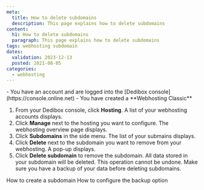 ```yaml
---
meta:
  title: How to delete subdomains
  description: This page explains how to delete subdomains
content:
  h1: How to delete subdomains
  paragraph: This page explains how to delete subdomains
tags: webhosting subdomain
dates:
  validation: 2023-12-13
  posted: 2021-08-05
categories:
  - webhosting
---
```


<Macro id="webhosting-online" />

<Message type="requirement">
  - You have an account and are logged into the [Dedibox console](https://console.online.net)
  - You have created a **Webhosting Classic**
</Message>

1. From your Dedibox console, click **Hosting**. A list of your webhosting accounts displays.
2. Click **Manage** next to the hosting you want to configure. The webhosting overview page displays.
3. Click **Subdomains** in the side menu. The list of your submains displays.
4. Click **Delete** next to the subdomain you want to remove from your webhosting. A pop-up displays.
5. Click **Delete subdomain** to remove the subdomain. 
    <Message type="important">
      All data stored in your subdomain will be deleted. This operation cannot be undone. Make sure you have a backup of your data before deleting subdomains.
    </Message>


<Navigation title="See Also">
  <PreviousButton to="/dedibox-console/classic-hosting/how-to/create-subdomain/">How to create a subdomain</PreviousButton>
  <NextButton to="/dedibox-console/classic-hosting/how-to/configure-backup-option/">How to configure the backup option</NextButton>
</Navigation> 
